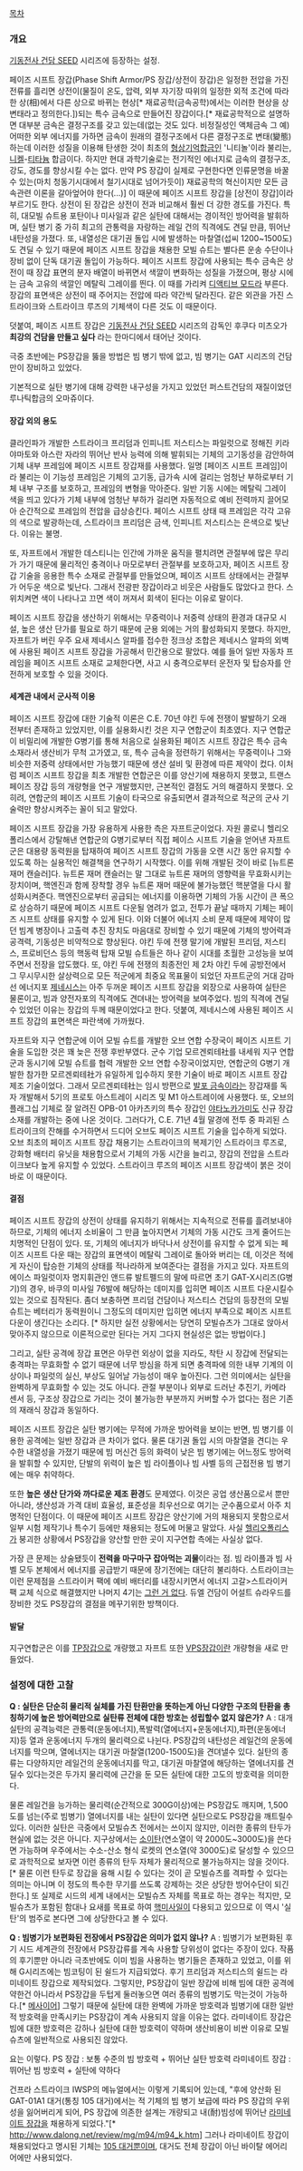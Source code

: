 [[목차]]

=== 개요 ===
[[기동전사 건담 SEED]] 시리즈에 등장하는 설정.

페이즈 시프트 장갑(Phase Shift Armor/PS 장갑/상전이 장갑)은 일정한 전압을 가진 전류를 흘리면 상전이(물질이 온도, 압력, 외부 자기장 따위의 일정한 외적 조건에 따라 한 상(相)에서 다른 상으로 바뀌는 현상[* 재료공학(금속공학)에서는 이러한 현상을 상변태라고 정의한다.])되는 특수 금속으로 만들어진 장갑이다.[* 재료공학적으로 설명하면 대부분 금속은 결정구조를 갖고 있는데(없는 것도 있다. 비정질성인 액체금속 그 예) 어떠한 외부 에너지를 가하면 금속이 원래의 결정구조에서 다른 결정구조로 변태(變態)하는데 이러한 성질을 이용해 탄생한 것이 최초의 [[형상기억합금]]인 '니티놀'이라 불리는, [[니켈]]-[[티타늄]] 합금이다. 하지만 현대 과학기술로는 전기적인 에너지로 금속의 결정구조, 강도, 경도를 향상시킬 수는 없다. 만약 PS 장갑이 실제로 구현한다면 인류문명을 바꿀 수 있는(마치 청동기시대에서 철기시대로 넘어가듯이) 재료공학의 혁신이지만 모든 금속관련 이론을 갈아엎어야 한다(...)] 이 때문에 페이즈 시프트 장갑을 [상전이 장갑]이라 부르기도 한다. 상전이 된 장갑은 상전이 전과 비교해서 훨씬 더 강한 경도를 가진다. 특히, 대모빌 슈트용 포탄이나 미사일과 같은 실탄에 대해서는 경이적인 방어력을 발휘하며, 실탄 병기 중 가히 최고의 관통력을 자랑하는 레일 건의 직격에도 견딜 만큼, 뛰어난 내탄성을 가졌다. 또, 내열성은 대기권 돌입 시에 발생하는 마찰열(섭씨 1200~1500도)도 견딜 수 있기 때문에 페이즈 시프트 장갑을 채용한 모빌 슈트는 별다른 운송 수단이나 장비 없이 단독 대기권 돌입이 가능하다. 페이즈 시프트 장갑에 사용되는 특수 금속은 상전이 때 장갑 표면의 분자 배열이 바뀌면서 색깔이 변화하는 성질을 가졌으며, 평상 시에는 금속 고유의 색깔인 메탈릭 그레이를 띈다. 이 때를 가리켜 [[디액티브 모드]]라 부른다. 장갑의 표면색은 상전이 때 주어지는 전압에 따라 약간씩 달라진다. 같은 외관을 가진 스트라이크와 스트라이크 루즈의 기체색이 다른 것도 이 때문이다.
 
덧붙여, 페이즈 시프트 장갑은 [[기동전사 건담 SEED]] 시리즈의 감독인 후쿠다 미츠오가 '''최강의 건담을 만들고 싶다''' 라는 한마디에서 태어난 것이다. 

극중 초반에는 PS장갑을 뚫을 방법은 빔 병기 밖에 없고, 빔 병기는 GAT 시리즈의 건담만이 장비하고 있었다. 

기본적으로 실탄 병기에 대해 강력한 내구성을 가지고 있었던 퍼스트건담의 재질이었던 루나틱합금의 오마쥬이다.
==== 장갑 외의 용도 ====
클라인파가 개발한 스트라이크 프리덤과 인피니트 저스티스는 파일럿으로 정해진 키라 야마토와 아스란 자라의 뛰어난 반사 능력에 의해 발휘되는 기체의 고기동성을 감안하여 기체 내부 프레임에 페이즈 시프트 장갑재를 사용했다. 일명 [페이즈 시프트 프레임]이라 불리는 이 기능성 프레임은 기체의 고기동, 급가속 시에 걸리는 엄청난 부하로부터 기체 내부 구조를 보호하고, 프레임의 변형을 막아준다. 일반 기동 시에는 메탈릭 그레이 색을 띄고 있다가 기체 내부에 엄청난 부하가 걸리면 자동적으로 예비 전력까지 끌어모아 순간적으로 프레임의 전압을 급상승킨다. 페이스 시프트 상태 때 프레임은 각각 고유의 색으로 발광하는데, 스트라이크 프리덤은 금색, 인피니트 저스티스는 은색으로 빛난다. 이유는 불명.
 
또, 자프트에서 개발한 데스티니는 인간에 가까운 움직을 펼치려면 관절부에 많은 무리가 가기 때문에 물리적인 충격이나 마모로부터 관절부를 보호하고자, 페이즈 시프트 장갑 기술을 응용한 특수 소재로 관절부를 만들었으며, 페이즈 시프트 상태에서는 관절부가 어두운 색으로 빛난다. 그래서 전광판 장갑이라고 비웃은 사람들도 많았다고 한다. 스위치켜면 색이 나타나고 끄면 색이 꺼져서 회색이 된다는 이유로 말이다.
 
페이즈 시프트 장갑을 생산하기 위해서는 무중력이나 저중력 상태의 환경과 대규모 시설, 높은 생산 단가를 필요로 하기 때문에 군용 외에는 거의 활성화되지 못했다. 하지만, 자프트가 버린 우주 요새 제네시스 알파를 접수한 정크상 조합은 제네시스 알파의 외벽에 사용된 페이즈 시프트 장갑을 가공해서 민간용으로 팔았다. 예를 들어 일반 자동차 프레임을 페이즈 시프트 소재로 교체한다면, 사고 시 충격으로부터 운전자 및 탑승자를 안전하게 보호할 수 있을 것이다. 

==== 세계관 내에서 군사적 이용 ====
페이즈 시프트 장갑에 대한 기술적 이론은 C.E. 70년 야킨 두에 전쟁이 발발하기 오래 전부터 존재하고 있었지만, 이를 실용화시킨 것은 지구 연합군이 최초였다. 지구 연합군이 비밀리에 개발한 G병기를 통해 처음으로 실용화된 페이즈 시프트 장갑은 특수 금속 소재라서 생산비가 무척 고가였고, 또, 특수 금속을 정련하기 위해서는 무중력이나 그와 비슷한 저중력 상태에서만 가능했기 때문에 생산 설비 및 환경에 따른 제약이 컸다. 이처럼 페이즈 시프트 장갑을 최초 개발한 연합군은 이를 양산기에 채용하지 못했고, 트랜스 페이즈 장갑 등의 개량형을 연구 개발했지만, 근본적인 결점도 거의 해결하지 못했다. 오히려, 연합군의 페이즈 시프트 기술이 타국으로 유출되면서 결과적으로 적군의 군사 기술력만 향상시켜주는 꼴이 되고 말았다.   
 
페이즈 시프트 장갑을 가장 유용하게 사용한 측은 자프트군이었다. 자원 콜로니 헬리오 폴리스에서 강탈해낸 연합군의 G병기로부터 직접 페이스 시프트 기술을 얻어낸 자프트군은 대용량 동력원을 탑재하여 페이즈 시프트 장갑의 가동을 오랜 시간 동안 유지할 수 있도록 하는 실용적인 해결책을 연구하기 시작했다. 이를 위해 개발된 것이 바로 [뉴트론 재머 캔슬러]다. 뉴트론 재머 캔슬러는 말 그대로 뉴트론 재머의 영향력을 무효화시키는 장치이며, 핵엔진과 함께 장착할 경우 뉴트론 재머 때문에 불가능했던 핵분열을 다시 활성화시켜준다. 핵엔진으로부터 공급되는 에너지를 이용하면 기체의 가동 시간이 큰 폭으로 상승하기 때문에 페이즈 시프트 다운될 염려가 없고, 전투가 끝날 때까지 기체는 페이즈 시프트 상태를 유지할 수 있게 된다. 이와 더불어 에너지 소비 문제 때문에 제약이 많던 빔계 병장이나 고출력 추진 장치도 마음대로 장비할 수 있기 때문에 기체의 방어력과 공격력, 기동성은 비약적으로 향상된다. 야킨 두에 전쟁 말기에 개발된 프리덤, 저스티스, 프로비던스 등의 핵동력 탑재 모빌 슈트들은 하나 같이 시대를 초월한 고성능을 보여주면서 전장을 압도했다. 또, 야킨 두에 전쟁의 최종전인 제 2차 야킨 두에 공방전에서 그 무시무시한 살상력으로 모든 적군에게 최중요 목표물이 되었던 자프트군의 거대 감마선 에너지포 [[제네시스]]는 아주 두꺼운 페이즈 시프트 장갑을 외장으로 사용하여 실탄은 물론이고, 빔과 양전자포의 직격에도 견뎌내는 방어력을 보여주었다. 빔의 직격에 견딜 수 있었던 이유는 장갑의 두께 때문이었다고 한다. 덧붙여, 제네시스에 사용된 페이즈 시프트 장갑의 표면색은 파란색에 가까웠다. 

자프트와 지구 연합군에 이어 모빌 슈트를 개발한 오브 연합 수장국이 페이즈 시프트 기술을 도입한 것은 꽤 늦은 전쟁 후반부였다. 군수 기업 모르겐뢰테社를 내세워 지구 연합군과 동시기에 모빌 슈트를 협력 개발한 오브 연합 수장국이었지만, 연합군의 G병기 개발한 참가한 모르겐뢰테社가 유일하게 입수하지 못한 기술이 바로 페이즈 시프트 장갑 제조 기술이었다. 그래서 모르겐뢰테社는 임시 방편으로 [[발포 금속]]이라는 장갑재를 독자 개발해서 5기의 프로토 아스트레이 시리즈 및 M1 아스트레이에 사용했다. 또, 오브의 플래그십 기체로 잘 알려진 OPB-01 아카츠키의 특수 장갑인 [[야타노카가미]]도 신규 장갑 소재를 개발하는 중에 나온 것이다. 그러다가, C.E. 71년 4월 말경에 전투 중 파괴된 스트라이크의 잔해를 수거하면서 드디어 오브도 페이즈 시프트 기술을 입수하게 되었다. 오브 최초의 페이즈 시프트 장갑 채용기는 스트라이크의 복제기인 스트라이크 루즈로, 강화형 배터리 유닛을 채용함으로서 기체의 가동 시간을 늘리고, 장갑의 전압을 스트라이크보다 높게 유지할 수 있었다. 스트라이크 루즈의 페이즈 시프트 장갑색이 붉은 것이 바로 이 때문이다.

==== 결점 ====
페이즈 시프트 장갑의 상전이 상태를 유지하기 위해서는 지속적으로 전류를 흘려보내야 하므로, 기체의 에너지 소비율이 그 만큼 높아지면서 기체의 가동 시간도 크게 줄어드는 치명적인 단점이 있다. 또, 기체의 에너지가 바닥나서 상전이를 유지할 수 없게 되는 페이즈 시프트 다운 때는 장갑의 표면색이 메탈릭 그레이로 돌아와 버리는 데, 이것은 적에게 자신이 탑승한 기체의 상태를 적나라하게 보여준다는 결점을 가지고 있다. 자프트의 에이스 파일럿이자 명지휘관인 앤드류 발트펠드의 말에 따르면 초기 GAT-X시리즈(G병기)의 경우, 바쿠의 미사일 76발에 해당하는 데미지를 입히면 페이즈 시프트 다운시킬수 있는 것으로 짐작된다. 좀더 보충하면 프리덤 건담이나 저스티스 건담의 등장전의 모빌슈트는 베터리가 동력원이니 그정도의 데미지만 입히면 에너지 부족으로 페이즈 시프트 다운이 생긴다는 소리다. [* 하지만 실전 상황에서는 당연히 모빌슈츠가 그대로 앉아서 맞아주지 않으므로 이론적으로만 된다는 거지 그다지 현실성은 없는 방법이다.]
 
그리고, 실탄 공격에 장갑 표면은 아무런 외상이 없을 지라도, 착탄 시 장갑에 전달되는 충격파는 무효화할 수 없기 때문에 너무 방심을 하게 되면 충격파에 의한 내부 기계의 이상이나 파일럿의 실신, 부상도 일어날 가능성이 매우 높아진다. 그런 의미에서는 실탄을 완벽하게 무효화할 수 있는 것도 아니다. 관절 부분이나 외부로 드러난 추진기, 카메라 센서 등, 구조상 장갑으로 가리는 것이 불가능한 부분까지 커버할 수가 없다는 점은 기존의 재래식 장갑과 동일하다.
 
페이즈 시프트 장갑은 실탄 병기에는 무적에 가까운 방어력을 보이는 반면, 빔 병기를 이용한 공격에는 일반 장갑과 큰 차이가 없다. 물론 대기권 돌입 시의 마찰열을 견디는 우수한 내열성을 가졌기 때문에 빔 머신건 등의 화력이 낮은 빔 병기에는 어느정도 방어력을 발휘할 수 있지만, 단발의 위력이 높은 빔 라이플이나 빔 사벨 등의 근접전용 빔 병기에는 매우 취약하다.
 
또한 '''높은 생산 단가와 까다로운 제조 환경'''도 문제였다. 이것은 공업 생산품으로서 뿐만 아니라, 생산성과 가격 대비 효율성, 표준성을 최우선으로 여기는 군수품으로서 아주 치명적인 단점이다. 이 때문에 페이즈 시프트 장갑은 양산기에 거의 채용되지 못함으로서 일부 시험 제작기나 특수기 등에만 채용되는 정도에 머물고 말았다. 사실 [[헬리오폴리스]]가 붕괴한 상황에서 PS장갑을 양산할 만한 곳이 지구연합 측에는 사실상 없다.

가장 큰 문제는 상술됐듯이 '''전력을 마구마구 잡아먹는 괴물'''이라는 점. 빔 라이플과 빔 사벨 모두 본체에서 에너지를 공급받기 때문에 장기전에는 대단히 불리하다. 스트라이크는 이런 문제점을 스트라이커 팩에 예비 배터리를 내장시키면서 에너지 고갈>스트라이커 팩 교체 식으로 해결했지만 나머지 4기는 [[그런 거 없다]]. 듀엘 건담이 어설트 슈라우드를 장비한 것도 PS장갑의 결점을 메꾸기위한 방책이다. 

==== 발달 ====
지구연합군은 이를 [[TP장갑]]으로 개량했고 자프트 또한 [[VPS장갑]]이란 개량형을 새로 만들었다.

=== 설정에 대한 고찰 ===
'''Q : 실탄은 단순히 물리적 실체를 가진 탄환만을 뜻하는게 아닌 다양한 구조의 탄환을 총칭하기에 높은 방어력만으로 실탄류 전체에 대한 방호는 성립할수 없지 않은가?'''
A : 대개 실탄의 공격능력은 관통력(운동에너지),폭발력(열에너지+운동에너지),파편(운동에너지)등 열과 운동에너지 두개의 물리력으로 나뉜다. PS장갑의 내탄성은 레일건의 운동에너지를 막으며, 열에너지는 대기권 마찰열(1200-1500도)을 견뎌낼수 있다. 실탄의 종류는 다양하지만 레일건의 운동에너지를 막고, 대기권 마찰열에 해당하는 열에너지를 견딜수 있다는것은 두가지 물리력에 근간을 둔 모든 실탄에 대한 고도의 방호력을 의미한다. 

물론 레일건을 능가하는 물리력(순간적으로 300G이상)에는 PS장갑도 깨지며, 1,500도를 넘는(주로 빔병기) 열에너지를 내는 실탄이 있다면 실탄으로도 PS장갑을 깨트릴수 있다. 이러한 실탄은 극중에서 모빌슈츠 전에서는 쓰이지 않지만, 이러한 종류의 탄두가 현실에 없는 것은 아니다. 지구상에서는 [[소이탄]](연소열이 약 2000도~3000도)을 쓴다면 가능하며 우주에서는 수소-산소 형식 로켓의 연소열(약 3000도)로 달성할 수 있으므로 과학적으로 보자면 이런 종류의 탄두 자체가 물리적으로 불가능하지는 않을 것이다.[* 물론 이런 탄두로 장갑을 융해 시킬 수 있다는 것이 곧 모빌슈츠를 격파할 수 있다는 의미는 아니며 이 정도의 특수한 무기를 쓰도록 강제하는 것은 상당한 방어수단이 되긴 한다.] 또 실제로 시드의 세계 내에서는 모빌슈츠 자체를 목표로 하는 경우는 적지만, 모빌슈츠가 포함된 함대나 요새를 목표로 하여 [[핵미사일]]이 다용되고 있으므로 이 역시 '실탄'의 범주로 본다면 그에 상당한다고 볼 수 있다.

'''Q : 빔병기가 보편화된 전장에서 PS장갑은 의미가 없지 않나?'''
A : 빔병기가 보편화된 후기 시드 세계관의 전장에서 PS장갑류를 계속 사용할 당위성이 없다는 주장이 있다. 작품의 후기뿐만 아니라 극초반에도 이미 빔을 사용하는 병기들은 존재하고 있었고, 이를 위해 G시리즈에는 빔코팅이 된 쉴드가 지급되었다. 후기 프리덤과 저스티스의 쉴드는 라미네이트 장갑으로 제작되었다. 그렇지만, PS장갑이 일반 장갑에 비해 빔에 대한 공격에 약한건 아니라서 PS장갑을 두텁게 둘러놓으면 여러 종류의 빔병기도 막는것이 가능하다.[* [[메사이어]]] 그렇기 때문에 실탄에 대한 완벽에 가까운 방호력과 빔병기에 대한 일반적 방호력을 만족시키는 PS장갑이 계속 사용되지 않을 이유는 없다. 라미네이트 장갑은 빔에 대한 방호력은 강하나 실탄에 대한 방호력이 약하며 생산비용이 비싼 이유로 모빌슈츠에 일반적으로 사용되진 않았다. 

요는 이렇다.
PS 장갑 : 보통 수준의 빔 방호력 + 뛰어난 실탄 방호력
라미네이트 장갑 : 뛰어난 빔 방호력 + 실탄에 약하다 

건프라 스트라이크 IWSP의 메뉴얼에서는 이렇게 기록되어 있는데, "후에 양산화 된 GAT-01A1 대거(통칭 105 대거)에서는 적 기체의 빔 병기 보급에 따라 PS 장갑의 우위성을 잃어버리게 되어, PS 장갑에 의존한 설계는 개량되고 내(耐)빔성에 뛰어난 [[라미네이트 장갑]]을 채용하게 되었다."[* http://www.dalong.net/review/mg/m94/m94_k.htm] 그러나 라미네이트 장갑이 채용되었다고 명시된 기체는 [[105 대거]]뿐이며, 대거도 전체 장갑이 아닌 바이탈 에어리어에만 사용되었다. 
